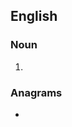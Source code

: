 {{also|A levels}}
==English==

===Noun===
{{head|en|noun form|head=[[A]]-[[level]]s}}

# {{plural of|en|A-level}}

===Anagrams===
* {{anagrams|en|a=aeellsv|AS Level|AS level|AS-level|Eleslav|Vallees}}
